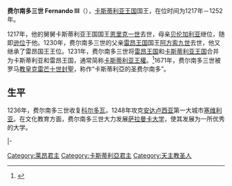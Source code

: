 {{noteTA
|1=zh:若昂; zh-tw:約翰;
|2=zh:曼努埃尔; zh-tw:曼紐;
|3=zh:塞巴斯蒂昂; zh-tw:塞巴斯蒂安;
|4=zh:阿拉贡; zh-tw:亞拉岡;
|5=zh:卡斯蒂利亚; zh-tw:卡斯提爾;
|6=zh:费利佩; zh-tw:菲利普;
|7=zh:杜瓦尔特; zh-tw:杜阿爾特;
|8=zh:费尔南多; zh-tw:斐迪南;
|9=zh:费南度; zh-tw:斐迪南;
|10=zh:腓力; zh-tw:菲利普;
|11=zh:费南多; zh-tw:斐迪南;
|12=zh:曼努埃爾; zh-tw:曼紐;
|13=zh:費南多; zh-tw:斐迪南;
|14=zh:阿拉貢; zh-tw:亞拉岡;
|15=zh:卡斯蒂利亞; zh-tw:卡斯提爾;
|16=zh:費利佩; zh-tw:菲利普;
|17=zh:杜瓦爾特; zh-tw:杜阿爾特;
|18=zh:萊昂; zh-tw:雷昂;
|19=zh:費爾南多; zh-tw:斐迪南;
|20=zh:菲利佩; zh-tw:菲利普
}}
{{Infobox royalty
| type         = monarch
| name         = 費爾南多三世
| image        = Fernando III de Castilla 02.jpg
| caption      = 十三世紀所繪畫費爾南多三世的{{tsl|en|Miniature (illuminated manuscript)||微小畫}}
| succession   = [[卡斯蒂利亚王国|卡斯蒂利亚王国]] 和 {{tsl|en|Kingdom of Toledo||托萊多王國}}
| reign        = 1217年8月31日－1252年5月30日
| coronation   =
| predecessor  = [[貝倫加利亞_(卡斯蒂利亞)|貝倫加利亞]]
| successor    = [[阿方索十世_(卡斯蒂利亞)|阿方索十世]]
| succession1  = [[雷昂王国|雷昂王国]]及[[加利西亞王國|加利西亞王國]]
| reign1       = 1230年9月24日– {{nowrap|1252年5月30日}}
| coronation1  =
| predecessor1 = [[阿方索九世_(莱昂)|阿方索九世]]
| successor1   = [[阿方索十世_(卡斯蒂利亞)|阿方索十世]]
| spouse       = {{tsl|en|Elisabeth of Hohenstaufen||Elisabeth of Hohenstaufen}}<br />{{tsl|en|Joan, Countess of Ponthieu||Joan, Countess of Ponthieu}}
| issue        = [[阿方索十世_(卡斯蒂利亞)|阿方索十世]]<br />{{tsl|en|Infante Frederick of Castile||Infante Frederick}}<br /> [[Berengaria,_Abbess_of_Las_Huelgas|Berengaria, Abbess of Las Huelgas]] <br/> {{tsl|en|Henry of Castile the Senator||Henry}}<br />{{tsl|en|Infante Philip of Castile||Philip, Archbishop of Seville}}<br>{{tsl|en|Infante Sancho of Castile||Sancho, Archbishop of Seville}}<br>{{tsl|en|Manuel of Castile||Infante Manuel}}<br />[[卡斯蒂利亞的埃莉諾|英格蘭王后埃莉諾]]
| issue-link   = #Family
| issue-pipe   = among others...
| house        = [[伊夫雷亞王朝|伊夫雷亞王朝]]
| father       = [[阿方索九世_(萊昂)|阿方索九世]]
| mother       = [[貝倫加利亞_(卡斯蒂利亞)|貝倫加利亞]]
| birth_date   = 1199年或1201年
| birth_place  = Monastery of Valparaíso, Peleas de Arriba, [[雷昂王国|雷昂王国]]
| death_date   = {{death date and age|1252|05|30|1201|08|05|df=y}}
| death_place  = [[卡斯蒂利亞|卡斯蒂利亞]][[塞维利亚|塞维利亚]], {{tsl|en|Crown of Castile||Crown of Castile}}
| burial_date  =
| burial_place = [[西班牙|西班牙]][[塞維利亞|塞維利亞]][[塞维利亚主教座堂|塞维利亚主教座堂]]
| religion     = [[天主教會|天主教會]]
|}}
{{Infobox saint
| name            = [[卡斯蒂利亞|卡斯蒂利亞]]的圣费尔南多
| image           = Pendón de Fernando III el Santo (Museo del Prado).jpg
| titles          = 國王、精修聖人
| venerated_in    = [[天主教會|天主教會]]
| canonized_date  =１671年
| canonized_place = 羅馬
| canonized_by    = [[克雷芒十世|克雷芒十世]]
}}
'''费尔南多三世 Fernando III'''（{{bd|1199年|8月5日|1252年|5月30日|catIdx=F}}），[[卡斯蒂利亚王国|卡斯蒂利亚王国]]国王，在位时间为1217年－1252年。

1217年，他的舅舅卡斯蒂利亚王国国王[[恩里克一世_(卡斯蒂利亞)|恩里克一世]]去世，母亲[[貝倫加利亞_(卡斯蒂利亞)|贝伦加利亚]]继位，随即[[逊位|逊位]]于他。1230年，费尔南多三世的父亲[[雷昂王国|雷昂王国]]国王[[阿方索九世|阿方索九世]]去世，他又继承了雷昂国王王位。1231年，费尔南多三世将[[雷昂王国|雷昂王国]]和[[卡斯蒂利亚王国|卡斯蒂利亚王国]]合并为卡斯蒂利亚和雷昂王国，通常简称[[卡斯蒂利亚王權|卡斯蒂利亚王權]]。<ref>{{Citation|last=Janna Bianchini|title=The Queen's Hand: Power and Authority in the Reign of Berenguela of Castile|publisher=University of Pennsylvania Press|year=2012|isbn=9780812206265}}</ref>1671年，费尔南多三世被罗马[[教皇|教皇]][[克雷芒十世|克雷芒十世]][[封聖|封聖]]，称作“卡斯蒂利亞的圣费尔南多”。

== 生平 ==
1236年，费尔南多三世收复[[科尔多瓦|科尔多瓦]]，1248年攻克[[安达卢西亚|安达卢西亚]]第一大城市[[塞维利亚|塞维利亚]]。在文化教育方面，费尔南多三世大力发展[[萨拉曼卡大学|萨拉曼卡大学]]，使其发展为一所优秀的大学。

{{commons category|Ferdinand III of Castile}}

{{s-start}}
{{s-hou|[[伊夫雷亞王朝|伊夫雷亞王朝]]|1199年|8月5日|1252年|5月30日}}
{{s-reg}}
{{s-bef|before=[[貝倫加利亞_(卡斯蒂利亞)|貝倫加利亞]]}}
{{s-ttl|title=[[卡斯蒂利亞君主列表|卡斯蒂利亞國王]]|years=1217年－1252年}}
{{s-aft|rows=2|after=[[阿方索十世_(卡斯蒂利亞)|阿方索十世]]}}
|-
{{s-bef|before=[[阿方索九世_(萊昂)|阿方索九世]]}}
{{s-ttl|title=[[萊昂君主列表|萊昂國王]]|years=1230年-1252年}}
{{end}}

{{卡斯提亞君主}}
{{雷昂君主}}
{{Authority control}}
[[Category:莱昂君主|Category:莱昂君主]]
[[Category:卡斯蒂利亞君主|Category:卡斯蒂利亞君主]]
[[Category:天主教圣人|Category:天主教圣人]]